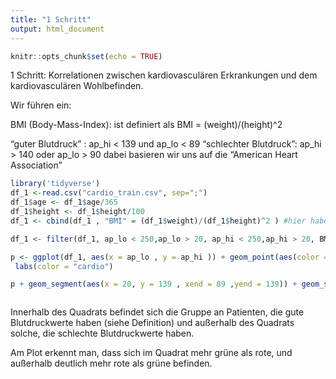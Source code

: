 ```yaml
---
title: "1 Schritt"
output: html_document
---
```


```r
knitr::opts_chunk$set(echo = TRUE)
```

1 Schritt: Korrelationen zwischen kardiovasculären Erkrankungen und dem kardiovasculären Wohlbefinden. 

Wir führen ein:

BMI (Body-Mass-Index): ist definiert als BMI = (weight)/(height)^2 

"guter Blutdruck" : ap_hi < 139 und ap_lo < 89
"schlechter Blutdruck": ap_hi > 140 oder ap_lo > 90 dabei basieren wir uns auf die "American Heart Association"








```r

library('tidyverse')
df_1 <-read.csv("cardio_train.csv", sep=";")
df_1$age <- df_1$age/365
df_1$height <- df_1$height/100
df_1 <- cbind(df_1 , "BMI" = (df_1$weight)/(df_1$height)^2 ) #hier habe ich den BMI eingefügt 

df_1 <- filter(df_1, ap_lo < 250,ap_lo > 20, ap_hi < 250,ap_hi > 20, BMI < 100) #hier habe ich die Patienten rausgefiltert, die für die Analyse entweder zu hohe/zu niedrige Blutdruckwerte haben

p <- ggplot(df_1, aes(x = ap_lo , y = ap_hi )) + geom_point(aes(color = ifelse(cardio == 0 , 'green' ,'red'))) + scale_colour_manual(labels = c("0","1"), values = c('green','red')) +
 labs(color = "cardio")

p + geom_segment(aes(x = 20, y = 139 , xend = 89 ,yend = 139)) + geom_segment(aes(x = 89, y = 20 , xend = 89 ,yend = 139)) + geom_segment(aes(x = 20, y = 20 , xend = 89 ,yend = 20)) + geom_segment(aes(x = 20, y = 20 , xend = 20 ,yend = 139))  #hier habe ich zwei Segmente im Plot eingezeichnet, um die Gruppe mit niedrigem Blutdruck von der Gruppe mit hohem Blutdruck im zu unterscheiden. 



```

Innerhalb des Quadrats befindet sich die Gruppe an Patienten, die gute Blutdruckwerte haben (siehe Definition) und außerhalb des Quadrats solche, die schlechte Blutdruckwerte haben.


Am Plot erkennt man, dass sich im Quadrat mehr grüne als rote, und außerhalb deutlich mehr rote als grüne befinden. 
